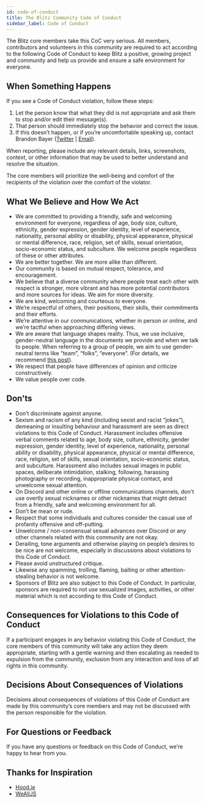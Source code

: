 ```yaml
---
id: code-of-conduct
title: The Blitz Community Code of Conduct
sidebar_label: Code of Conduct
---
```


<!--alex disable racist sexual nuts-->

The Blitz core members take this CoC very serious. All members, contributors and volunteers in this community are required to act according to the following Code of Conduct to keep Blitz a positive, growing project and community and help us provide and ensure a safe environment for everyone.

## When Something Happens

If you see a Code of Conduct violation, follow these steps:

1. Let the person know that what they did is not appropriate and ask them to stop and/or edit their message(s).
2. That person should immediately stop the behavior and correct the issue.
3. If this doesn’t happen, or if you’re uncomfortable speaking up, contact Brandon Bayer ([Twitter](https://twitter.com/flybayer) | [Email](mailto:b@bayer.ws)).

When reporting, please include any relevant details, links, screenshots, context, or other information that may be used to better understand and resolve the situation.

The core members will prioritize the well-being and comfort of the recipients of the violation over the comfort of the violator.

## What We Believe and How We Act

- We are committed to providing a friendly, safe and welcoming environment for everyone, regardless of age, body size, culture, ethnicity, gender expression, gender identity, level of experience, nationality, personal ability or disability, physical appearance, physical or mental difference, race, religion, set of skills, sexual orientation, socio-economic status, and subculture. We welcome people regardless of these or other attributes.
- We are better together. We are more alike than different.
- Our community is based on mutual respect, tolerance, and encouragement.
- We believe that a diverse community where people treat each other with respect is stronger, more vibrant and has more potential contributors and more sources for ideas. We aim for more diversity.
- We are kind, welcoming and courteous to everyone.
- We’re respectful of others, their positions, their skills, their commitments and their efforts.
- We’re attentive in our communications, whether in person or online, and we’re tactful when approaching differing views.
- We are aware that language shapes reality. Thus, we use inclusive, gender-neutral language in the documents we provide and when we talk to people. When referring to a group of people, we aim to use gender-neutral terms like “team”, “folks”, “everyone”. (For details, we recommend [this post](https://modelviewculture.com/pieces/gendered-language-feature-or-bug-in-software-documentation)).
- We respect that people have differences of opinion and criticize constructively.
- We value people over code.

## Don'ts

- Don’t discriminate against anyone.
- Sexism and racism of any kind (including sexist and racist “jokes”), demeaning or insulting behaviour and harassment are seen as direct violations to this Code of Conduct. Harassment includes offensive verbal comments related to age, body size, culture, ethnicity, gender expression, gender identity, level of experience, nationality, personal ability or disability, physical appearance, physical or mental difference, race, religion, set of skills, sexual orientation, socio-economic status, and subculture. Harassment also includes sexual images in public spaces, deliberate intimidation, stalking, following, harassing photography or recording, inappropriate physical contact, and unwelcome sexual attention.
- On Discord and other online or offline communications channels, don't use overtly sexual nicknames or other nicknames that might detract from a friendly, safe and welcoming environment for all.
- Don’t be mean or rude.
- Respect that some individuals and cultures consider the casual use of profanity offensive and off-putting.
- Unwelcome / non-consensual sexual advances over Discord or any other channels related with this community are not okay.
- Derailing, tone arguments and otherwise playing on people’s desires to be nice are not welcome, especially in discussions about violations to this Code of Conduct.
- Please avoid unstructured critique.
- Likewise any spamming, trolling, flaming, baiting or other attention-stealing behavior is not welcome.
- Sponsors of Blitz are also subject to this Code of Conduct. In particular, sponsors are required to not use sexualized images, activities, or other material which is not according to this Code of Conduct.

## Consequences for Violations to this Code of Conduct

If a participant engages in any behavior violating this Code of Conduct, the core members of this community will take any action they deem appropriate, starting with a gentle warning and then escalating as needed to expulsion from the community, exclusion from any interaction and loss of all rights in this community.

## Decisions About Consequences of Violations

Decisions about consequences of violations of this Code of Conduct are made by this community’s core members and may not be discussed with the person responsible for the violation.

## For Questions or Feedback

If you have any questions or feedback on this Code of Conduct, we’re happy to hear from you.

## Thanks for Inspiration

- [Hood.ie](http://hood.ie/code-of-conduct/)
- [WeAllJS](https://wealljs.org/code-of-conduct)
